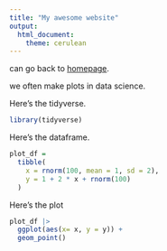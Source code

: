 ```yaml
---
title: "My awesome website"
output: 
  html_document:
    theme: cerulean
---
```


can go back to [homepage](index.html).

we often make plots in data science. 

Here's the tidyverse.
```r
library(tidyverse)
```

Here's the dataframe. 

```r
plot_df =
  tibble(
    x = rnorm(100, mean = 1, sd = 2),
    y = 1 + 2 * x + rnorm(100)
  )
```

Here's the plot 

```r
plot_df |> 
  ggplot(aes(x= x, y = y)) +
  geom_point()
```

